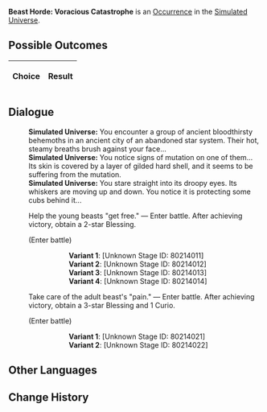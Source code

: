 {{Simulated Universe Event Infobox
|title         = Beast Horde: Voracious Catastrophe
|image         = Random Event 3.png
|type          =
|domains_su    = Occurrence
|domains_ext   = Occurrence
|domains_swarm = 
|domains_gng   = 
|requirements  =
|prev          = 
|next          = 
|indexRewards  =
|characters    = 
}}
'''Beast Horde: Voracious Catastrophe''' is an [[Simulated Universe/Occurrence|Occurrence]] in the [[Simulated Universe]].

==Possible Outcomes==
{| class="article-table"
!Choice
!Result

|}

<!--
==Gameplay Notes==

-->
==Dialogue==
{{Dialogue Start}}
:'''Simulated Universe:''' You encounter a group of ancient bloodthirsty behemoths in an ancient city of an abandoned star system. Their hot, steamy breaths brush against your face...
:'''Simulated Universe:''' You notice signs of mutation on one of them... Its skin is covered by a layer of gilded hard shell, and it seems to be suffering from the mutation.
:'''Simulated Universe:''' You stare straight into its droopy eyes. Its whiskers are moving up and down. You notice it is protecting some cubs behind it...
:{{DIcon|Star}} Help the young beasts "get free." &mdash; Enter battle. After achieving victory, obtain a 2-star Blessing.
:;(Enter battle)
:::'''Variant 1''': [Unknown Stage ID: 80214011]
:::'''Variant 2''': [Unknown Stage ID: 80214012]
:::'''Variant 3''': [Unknown Stage ID: 80214013]
:::'''Variant 4''': [Unknown Stage ID: 80214014]
:{{DIcon|Star}} Take care of the adult beast's "pain." &mdash; Enter battle. After achieving victory, obtain a 3-star Blessing and 1 Curio.
:;(Enter battle)
:::'''Variant 1''': [Unknown Stage ID: 80214021]
:::'''Variant 2''': [Unknown Stage ID: 80214022]
{{Dialogue End}}

==Other Languages==
{{Other Languages
|en   = Beast Horde: Voracious Catastrophe
|zhs  = 兽群•贪饕灾厄
|zht  = 獸群•貪饕災厄
|ja   = {{Rubi|獣|けもの}}の{{Rubi|群|む}}れ・{{Rubi|貪慾|どんよく}}の{{Rubi|災厄|さいやく}}
|ko   = 짐승 떼•탐식의 재앙
|es   = Horda de bestias: catástrofe voraz
|fr   = Horde bestiale : Catastrophe vorace
|ru   = Стая: Ненасытная катастрофа
|th   = ฝูงสัตว์ร้าย: หายนะแห่งความโลภ
|vi   = Bầy Thú - Tham Lam Khốn Khổ
|de   = Horde der Bestien: Unersättliche Katastrophe
|id   = Kawanan Makhluk Buas: Bencana Ketamakan
|pt   = Horda de Feras: Catástrofe Voraz
}}

==Change History==
{{Change History|1.0}}
